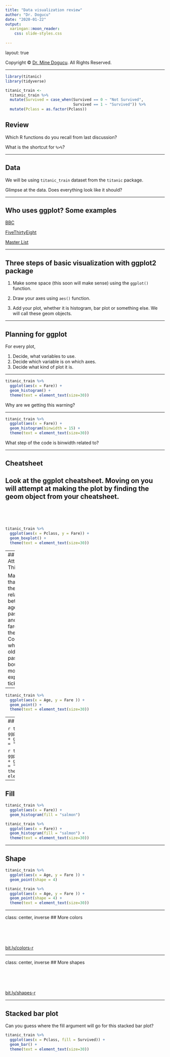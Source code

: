 ```yaml
---
title: "Data visualization review"
author: "Dr. Dogucu"
date: "2020-01-22"
output: 
  xaringan::moon_reader:
    css: slide-styles.css
      
---
```


layout: true
  
<div class="my-header"></div>

<div class="my-footer"> 
 Copyright &copy; <a href="https://mdogucu.ics.uci.edu">Dr. Mine Dogucu</a>. All Rights Reserved.</div> 

---

```r
library(titanic)
library(tidyverse)

titanic_train <- 
  titanic_train %>% 
  mutate(Survived = case_when(Survived == 0 ~ "Not Survived",
                              Survived == 1 ~ "Survived")) %>% 
  mutate(Pclass = as.factor(Pclass))
```

## Review

Which R functions do you recall from last discussion?

What is the shortcut for `%>%`?

---

## Data 

We will be using `titanic_train` dataset from the `titanic` package. 

Glimpse at the data. Does everything look like it should?

---


## Who uses ggplot? Some examples

[BBC](https://bbc.github.io/rcookbook/)  

[FiveThirtyEight](https://fivethirtyeight.com/features/the-rise-of-religiously-inspired-terrorism-in-france/)  

[Master List](http://r-statistics.co/Top50-Ggplot2-Visualizations-MasterList-R-Code.html#Histogram)  

---

## Three steps of basic visualization with ggplot2 package

1. Make some space (this soon will make sense) using the `ggplot()` function.

2. Draw your axes using `aes()` function.

3. Add your plot, whether it is  histogram, bar plot or something else. We will call these geom objects.

---

## Planning for ggplot

For every plot, 

1) Decide, what variables to use.  
2) Decide which variable is on which axes.  
3) Decide what kind of plot it is.  

---

```r
titanic_train %>% 
  ggplot(aes(x = Fare)) + 
  geom_histogram() +
  theme(text = element_text(size=30))
```

Why are we getting this warning? 


---

```r
titanic_train %>% 
  ggplot(aes(x = Fare)) + 
  geom_histogram(binwidth = 15) +
  theme(text = element_text(size=30))
```
  
What step of the code is binwidth related to?
  
---

## Cheatsheet

Look at the ggplot cheatsheet. Moving on you will attempt at making the plot by finding the geom object from your cheatsheet.
---
<br>
<br>
<br>
```r
titanic_train %>% 
  ggplot(aes(x = Pclass, y = Fare)) +
  geom_boxplot() +
  theme(text = element_text(size=30))
```

---
## You Attempt This First

Make a plot that shows the relationship between age of the passenger and the fare that they paid. Comment whether older passengers bought more expensive tickets.

---

```r
titanic_train %>% 
  ggplot(aes(x = Age, y = Fare )) +
  geom_point() +
  theme(text = element_text(size=30))
```


---
## Color 

```r
titanic_train %>% 
  ggplot(aes(x = Fare )) + 
  geom_histogram(color = "salmon") 
```

```r
titanic_train %>% 
  ggplot(aes(x = Fare )) + 
  geom_histogram(color = "salmon") +
  theme(text = element_text(size=30))
```



---

## Fill 

```r
titanic_train %>% 
  ggplot(aes(x = Fare)) + 
  geom_histogram(fill = "salmon") 
```

```r
titanic_train %>% 
  ggplot(aes(x = Fare)) + 
  geom_histogram(fill = "salmon") +
  theme(text = element_text(size=30))
```

---

## Shape

```r
titanic_train %>% 
  ggplot(aes(x = Age, y = Fare )) +
  geom_point(shape = 4) 
```

```r
titanic_train %>% 
  ggplot(aes(x = Age, y = Fare )) +
  geom_point(shape = 4) +
  theme(text = element_text(size=30))
```
---

class: center, inverse
## More colors

<br>
<br>
<br>

[bit.ly/colors-r](http:/bit.ly/colors-r)

---


class: center, inverse
## More shapes

<br>
<br>
<br>

[bit.ly/shapes-r](http:/bit.ly/shapes-r)

---

## Stacked bar plot

Can you guess where the fill argument will go for this stacked bar plot?

```r
titanic_train %>% 
  ggplot(aes(x = Pclass, fill = Survived)) +
  geom_bar() +
  theme(text = element_text(size=30))
```





